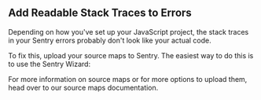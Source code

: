 ## Add Readable Stack Traces to Errors

Depending on how you've set up your JavaScript project, the stack traces in your Sentry errors probably don't look like your actual code.

To fix this, upload your source maps to Sentry. The easiest way to do this is to use the Sentry Wizard:

<Include name="sourcemaps-wizard-instructions.mdx"/>

For more information on source maps or for more options to upload them, head over to our <PlatformLink to="/sourcemaps/">source maps documentation</PlatformLink>.
